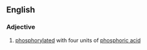 ==English==

===Adjective===
{{en-adj|-}}

# {{context|biochemistry|lang=en}} [[phosphorylated]] with four units of [[phosphoric acid]]